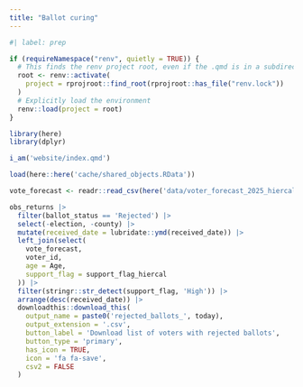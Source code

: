 ```yaml
---
title: "Ballot curing"
---
```


```r
#| label: prep

if (requireNamespace("renv", quietly = TRUE)) {
  # This finds the renv project root, even if the .qmd is in a subdirectory
  root <- renv::activate(
    project = rprojroot::find_root(rprojroot::has_file("renv.lock"))
  )
  # Explicitly load the environment
  renv::load(project = root)
}

library(here)
library(dplyr)

i_am('website/index.qmd')

load(here::here('cache/shared_objects.RData'))
```


```r
vote_forecast <- readr::read_csv(here('data/voter_forecast_2025_hiercal.csv'))

obs_returns |>
  filter(ballot_status == 'Rejected') |>
  select(-election, -county) |>
  mutate(received_date = lubridate::ymd(received_date)) |>
  left_join(select(
    vote_forecast,
    voter_id,
    age = Age,
    support_flag = support_flag_hiercal
  )) |>
  filter(stringr::str_detect(support_flag, 'High')) |>
  arrange(desc(received_date)) |>
  downloadthis::download_this(
    output_name = paste0('rejected_ballots_', today),
    output_extension = '.csv',
    button_label = 'Download list of voters with rejected ballots',
    button_type = 'primary',
    has_icon = TRUE,
    icon = 'fa fa-save',
    csv2 = FALSE
  )
```